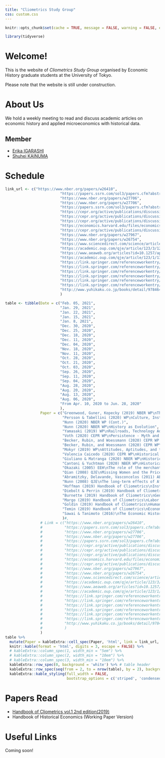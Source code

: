 ```yaml
---
title: "Cliometrics Study Group"
css: custom.css
---
```


```r
knitr::opts_chunk$set(cache = TRUE, message = FALSE, warning = FALSE, echo = FALSE)

library(tidyverse)
```



# Welcome!

This is the website of _Cliometrics Study Group_ organised by Economic History graduate students at the University of Tokyo.

Please note that the website is still under construction.


<!-- https://github.com/juba/rmdformats -->
  <!-- rmdformats::material: -->

<!-- # About the Study Group -->
# About Us

<!-- *We love Economic History!!* -->

We hold a weekly meeting to read and discuss academic articles on economic history and applied microeconomics with historical data.


## Member

- [Erika IGARASHI](https://sites.google.com/view/erika-igarashis-website/%E3%83%9B%E3%83%BC%E3%83%A0)
- [Shuhei KAINUMA](https://kainume.github.io)


# Schedule

```r
link_url <- c("https://www.nber.org/papers/w26410",
                         "https://papers.ssrn.com/sol3/papers.cfm?abstract_id=3680457",
                         "https://www.nber.org/papers/w27706",
                         "https://www.nber.org/papers/w27706",
                         "https://papers.ssrn.com/sol3/papers.cfm?abstract_id=3432796.",
                         "https://cepr.org/active/publications/discussion_papers/dp.php?dpno=15417",
                         "https://cepr.org/active/publications/discussion_papers/dp.php?dpno=14894",
                         "https://cepr.org/active/publications/discussion_papers/dp.php?dpno=14894",
                         "https://economics.harvard.edu/files/economics/files/attitudesaptitudes.pdf",
                         "https://cepr.org/active/publications/discussion_papers/dp.php?dpno=15208",
                         "https://www.nber.org/papers/w27967",
                         "https://www.nber.org/papers/w26754",
                         "https://www.sciencedirect.com/science/article/pii/S0014498304000592",
                         "https://academic.oup.com/qje/article/123/3/1251/1928174?related-urls=yes&legid=qje;123/3/1251",
                         "https://www.aeaweb.org/articles?id=10.1257/app.3.3.124",
                         "https://academic.oup.com/qje/article/123/1/139/1889789",
                         "https://link.springer.com/referenceworkentry/10.1007/978-3-030-00181-0_42",
                         "https://link.springer.com/referenceworkentry/10.1007/978-3-030-00181-0_3",
                         "https://link.springer.com/referenceworkentry/10.1007/978-3-030-00181-0_33",
                         "https://link.springer.com/referenceworkentry/10.1007/978-3-030-00181-0_27",
                         "https://link.springer.com/referenceworkentry/10.1007/978-3-030-00181-0_23",
                         "https://link.springer.com/referenceworkentry/10.1007/978-3-030-00181-0_28",
                         "http://www.yuhikaku.co.jp/books/detail/9784641164888"
                         )
```

```r
table <- tibble(Date = c("Feb. 05, 2021",
                         "Jan. 29, 2021",
                         "Jan. 22, 2021",
                         "Jan. 15, 2021",
                         "Jan. 8, 2021",
                         "Dec. 30, 2020",
                         "Dec. 25, 2020",
                         "Dec. 18, 2020",
                         "Dec. 11, 2020",
                         "Dec. 04, 2020",
                         "Nov. 18, 2020",
                         "Nov. 11, 2020",
                         "Oct. 28, 2020",
                         "Oct. 21, 2020",
                         "Oct. 03, 2020",
                         "Sep. 26, 2020",
                         "Sep. 11, 2020",
                         "Sep. 04, 2020",
                         "Aug. 28, 2020",
                         "Aug. 20, 2020",
                         "Aug. 13, 2020",
                         "Aug. 06, 2020",
                         "From Apr. 10, 2020 to Jun. 28, 2020"
                         ),
                Paper = c("Greenwood, Guner, Kopecky (2019) NBER WP\nThe Wife’s Protector: A Quantitative Theory Linking Contraceptive Technology with the Decline in Marriage",
                          "Persson & Tabellini (2020) WP\nCulture, Institutions and Policy",
                          "Nunn (2020) NBER WP (Cont.)",
                          "Nunn (2020) NBER WP\nHistory as Evolution",
                          "Yamasaki (2019) WP\nRailroads, Technology Adoption, and Modern Economic Development: Evidence from Japan",
                          "Voth (2020) CEPR WP\nPersistence - Myth and Mystery",
                          "Becker, Rubin, and Woessmann (2020) CEPR WP (Cont.)",
                          "Becker, Rubin, and Woessmann (2020) CEPR WP\nReligion in Economic History : A Survey",
                          "Mokyr (2019) WP\nAttitudes, Aptitudes, and the Roots of the Great Enrichment",
                          "Valencia Caicedo (2020) CEPR WP\nHistorical Econometrics: Instrumental Variables and Regression Discontinuity Designs",
                          "Giuliano & Matranga (2020) NBER WP\nHistorical Data: Where to Find Them, How to Use Them",
                          "Cantoni & Yuchtman (2020) NBER WP\nHistorical Natural Experiments: Bridging Economics and Economic History",
                          "Okazaki (2005) EEH\nThe role of the merchant coalition in pre-modern Japanese economic development: An historical institutional analysis",
                          "Qian (2008) QJE\nMissing Women and the Price of Tea in China: The Effect of Sex-Specific Earnings on Sex Imbalance",
                          "Abramitzky, Delavande, Vasconcelos (2011) AEJ: Applied\nMarrying up: The role of sex ratio in assortative matching",
                          "Nunn (2008) QJE\nThe long-term effects of Africa's slave trades",
                          "Hoffman (2019) Handbook of Cliometrics\nInstitutions",
                          "Diebolt & Perrin (2019) Handbook of Cliometrics\nCliometrics of Growth",
                          "Burnette (2019) Handbook of Cliometrics\nGender in Economic History",
                          "Margo (2019) Handbook of Cliometrics\nLabor Markets",
                          "Goldin (2019) Handbook of Cliometrics\nHuman Capital",
                          "Temin (2019) Handbook of Cliometrics\nEconomic History and Economic Development: New Economic History in Retrospect and Prospect",
                          "Sawai & Tanimoto (2016)\nThe Economic History of Japan: From the Early Modern Era to the Present"
                          )#,
                # Link = c("https://www.nber.org/papers/w26410",
                #          "https://papers.ssrn.com/sol3/papers.cfm?abstract_id=3680457",
                #          "https://www.nber.org/papers/w27706",
                #          "https://www.nber.org/papers/w27706",
                #          "https://papers.ssrn.com/sol3/papers.cfm?abstract_id=3432796.",
                #          "https://cepr.org/active/publications/discussion_papers/dp.php?dpno=15417",
                #          "https://cepr.org/active/publications/discussion_papers/dp.php?dpno=14894",
                #          "https://cepr.org/active/publications/discussion_papers/dp.php?dpno=14894",
                #          "https://economics.harvard.edu/files/economics/files/attitudesaptitudes.pdf",
                #          "https://cepr.org/active/publications/discussion_papers/dp.php?dpno=15208",
                #          "https://www.nber.org/papers/w27967",
                #          "https://www.nber.org/papers/w26754",
                #          "https://www.sciencedirect.com/science/article/pii/S0014498304000592",
                #          "https://academic.oup.com/qje/article/123/3/1251/1928174?related-urls=yes&legid=qje;123/3/1251",
                #          "https://www.aeaweb.org/articles?id=10.1257/app.3.3.124",
                #          "https://academic.oup.com/qje/article/123/1/139/1889789",
                #          "https://link.springer.com/referenceworkentry/10.1007/978-3-030-00181-0_42",
                #          "https://link.springer.com/referenceworkentry/10.1007/978-3-030-00181-0_3",
                #          "https://link.springer.com/referenceworkentry/10.1007/978-3-030-00181-0_33",
                #          "https://link.springer.com/referenceworkentry/10.1007/978-3-030-00181-0_27",
                #          "https://link.springer.com/referenceworkentry/10.1007/978-3-030-00181-0_23",
                #          "https://link.springer.com/referenceworkentry/10.1007/978-3-030-00181-0_28",
                #          "http://www.yuhikaku.co.jp/books/detail/9784641164888"
                #          )
                ) 
table %>% 
  mutate(Paper = kableExtra::cell_spec(Paper, 'html', link = link_url, color = 'green')) %>% 
  knitr::kable(format = 'html', digits = 3, escape = FALSE) %>% 
  # kableExtra::column_spec(1, width_min = "5em") %>% 
  # kableExtra::column_spec(2, width_min = "10em") %>% 
  # kableExtra::column_spec(3, width_min = "10em") %>% 
  kableExtra::row_spec(0, background = 'white') %>% # table header
  kableExtra::row_spec(seq(from = 2, to = nrow(table), by = 2), background = 'snow') %>% 
  kableExtra::kable_styling(full_width = FALSE, 
                            bootstrap_options = c('striped', 'condensed', 'hover'))#c("hover", "condensed"))

```

<!-- # Papers Read in Our Meeting -->
# Papers Read

- [Handbook of Cliometrics vol.1 2nd edition(2019)](https://www.springer.com/gp/book/9783030001803)
- Handbook of Historical Economics (Working Paper Version)


# Useful Links

Coming soon!

<!-- ## Data Source -->

<!-- ## Webinar -->

<!-- ## Teaching Materials -->
